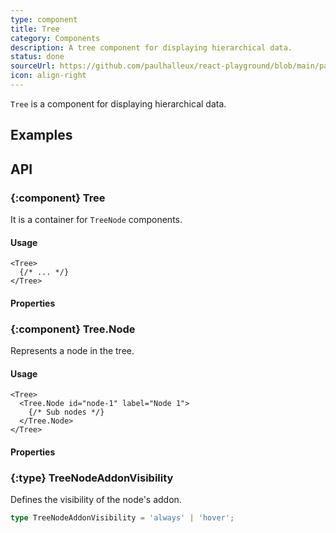 ```yaml
---
type: component
title: Tree
category: Components
description: A tree component for displaying hierarchical data.
status: done
sourceUrl: https://github.com/paulhalleux/react-playground/blob/main/packages/playground/src/components/Tree/Tree.tsx
icon: align-right
---
```


`Tree` is a component for displaying hierarchical data.

## Examples

<Example name="components/General/Tree" />

## API

### \{:component} Tree

It is a container for `TreeNode` components.

#### Usage

```tsx
<Tree>
  {/* ... */}
</Tree>
```

#### Properties

<Properties component="Tree" />

### \{:component} Tree.Node

Represents a node in the tree.

#### Usage

```tsx
<Tree>
  <Tree.Node id="node-1" label="Node 1">
    {/* Sub nodes */}
  </Tree.Node>
</Tree>
```

#### Properties

<Properties component="Tree.Node" />

### \{:type} TreeNodeAddonVisibility

Defines the visibility of the node's addon.

```ts
type TreeNodeAddonVisibility = 'always' | 'hover';
```